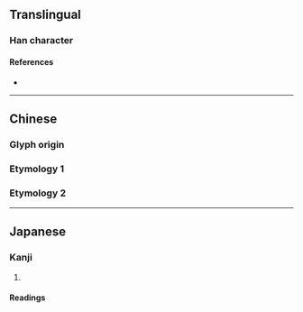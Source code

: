 {{also|義|乂|叉}}
{{character info}}
==Translingual==
{{stroke order}}

===Han character===
{{Han char|rn=3|rad=丶|as=02|sn=3|four=|canj=IK,XIK|ids=⿶乂丶}}

====References====
* {{Han ref|kx=0082.031|dkj=00124|dj=0165.120|hdz=10042.100|uh=4E49|ud=20041}}

----

==Chinese==

===Glyph origin===
{{rfe|zh}}

===Etymology 1===
{{zh-see|義|sv}}

===Etymology 2===
{{zh-see|叉|v}}

----

==Japanese==

===Kanji===
{{ja-kanji|grade=uc|rs=丶02}}

# {{alternative form of|ja|叉}}

====Readings====
{{ja-readings
|goon=しゃ
|kanon=さ
|kun=また-}}